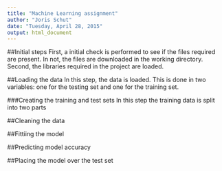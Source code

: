 ```yaml
---
title: "Machine Learning assignment"
author: "Joris Schut"
date: "Tuesday, April 28, 2015"
output: html_document
---
```


##Initial steps
First, a initial check is performed to see if the files required are present. In not, the files are downloaded in the working directory. Second, the libraries required in the project are loaded.

##Loading the data
In this step, the data is loaded. This is done in two variables: one for the testing set and one for the training set.

###Creating the training and test sets
In this step the training data is split into two parts 

##Cleaning the data

##Fittiing the model

##Predicting model accuracy

##Placing the model over the test set
